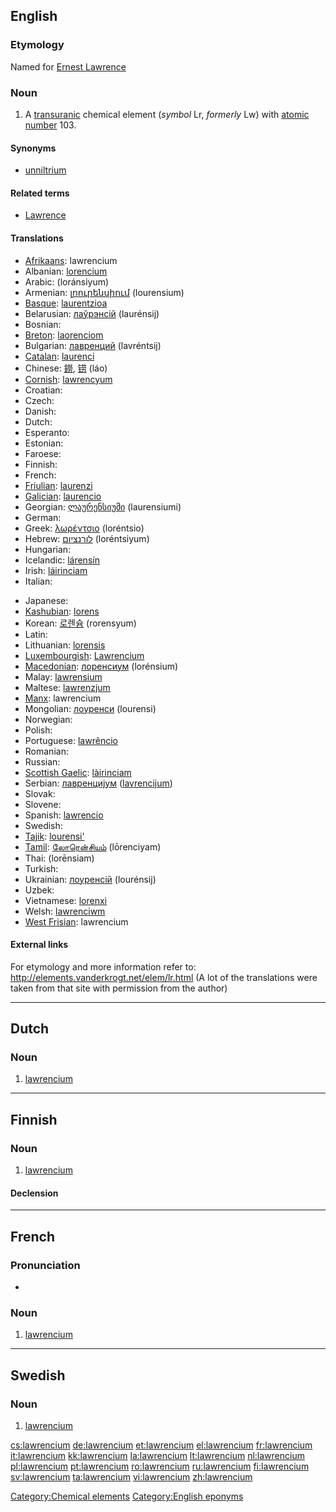 {{also|Lawrencium}}
==English==
{{elements|Lr|nobelium|No|rutherfordium|Rf}}

===Etymology===
Named for [[w:Ernest Lawrence|Ernest Lawrence]]

===Noun===
{{en-noun|-}}
{{wikipedia}}

# A [[transuranic]] chemical element (''symbol'' Lr, ''formerly'' Lw) with [[atomic number]] 103.

====Synonyms====
* [[unniltrium]]

====Related terms====
* [[w:Ernest Lawrence|Lawrence]]

====Translations====
{{trans-top|chemical element}}
* [[Afrikaans]]: lawrencium
* Albanian: [[lorencium]]
* Arabic: {{Arab|[[لورنسيوم]]}} (loránsiyum) {{m}}
* Armenian: [[լոուրենսիում]] (lourensium)
* [[Basque]]: [[laurentzioa]]
* Belarusian: [[лаўрэнсiй]] (laurénsij) {{m}}
* Bosnian: {{t-|bs|lawrencij}}
* [[Breton]]: [[laorenciom]]
* Bulgarian: [[лавренций]] (lavréntsij) {{m}}
* [[Catalan]]: [[laurenci]]
* Chinese: [[鐒]], [[铹]] (láo)
* [[Cornish]]: [[lawrencyum]]
* Croatian: {{t-|hr|lawrencij}}
* Czech: {{t+|cs|lawrencium}}
* Danish: {{t-|da|lawrencium}}
* Dutch: {{t+|nl|lawrencium|n}}
* Esperanto: {{t-|eo|laŭrencio}}
* Estonian: {{t-|et|lavrentsium}}
* Faroese: {{t-|fo|lawrencium|xs=Faroese}}
* Finnish: {{t+|fi|lawrencium}}
* French: {{t+|fr|lawrencium|m}}
* [[Friulian]]: [[laurenzi]]
* [[Galician]]: [[laurencio]]
* Georgian: [[ლაურენსიუმი]] (laurensiumi)
* German: {{t+|de|Lawrencium|n}}
* Greek: [[λωρέντσιο]] (loréntsio) {{n}}
* Hebrew: [[לורנציום]] (loréntsiyum)
* Hungarian: {{t+|hu|laurencium}}
* Icelandic: [[lárensín]]
* Irish: [[láirinciam]]
* Italian: {{t+|it|laurenzio|m}}
{{trans-mid}}
* Japanese: {{t+|ja|ローレンシウム|tr=rorenshiumu}}
* [[Kashubian]]: [[lorens]]
* Korean: [[로렌슘]] (rorensyum)
* Latin: {{t+|la|lawrencium}}
* Lithuanian: [[lorensis]]
* [[Luxembourgish]]: [[Lawrencium]]
* [[Macedonian]]: [[лоренсиум]] (lorénsium) {{m}}
* Malay: [[lawrensium]]
* Maltese: [[lawrenzjum]]
* [[Manx]]: lawrencium
* Mongolian: [[лоуренси]] (lourensi)
* Norwegian: {{t-|no|lawrencium}}
* Polish: {{t+|pl|lorens|m}}
* Portuguese: [[lawrêncio]] {{m}}
* Romanian: {{t+|ro|lawrenciu|n}}
* Russian: {{t-|ru|лоуренсий|m|tr=lourénsij}}
* [[Scottish Gaelic]]: [[làirinciam]]
* Serbian: [[лавренциjум]] ([[lavrencijum]]) {{m}}
* Slovak: {{t-|sk|lawrencium}}
* Slovene: {{t+|sl|lavrencij}}
* Spanish: [[lawrencio]] {{m}}
* Swedish: {{t+|sv|lawrencium|n}}
* [[Tajik]]: [[lourensi']]
* [[Tamil]]: [[லோரென்சியம்]] (lōrenciyam)
* Thai: {{Thai|[[ลอร์เรนเซียม]]}} (lorēnsiam)
* Turkish: {{t+|tr|lorentiyum}}
* Ukrainian: [[лоуренсiй]] (lourénsij) {{m}}
* Uzbek: {{t-|uz|лоуренсий|tr=lourensiy|sc=Cyrl|xs=Uzbek}}
* Vietnamese: [[lorenxi]]
* Welsh: [[lawrenciwm]]
* [[West Frisian]]: lawrencium
{{trans-bottom}}

====External links====
For etymology and more information refer to:
http://elements.vanderkrogt.net/elem/lr.html
(A lot of the translations were taken from that site with permission from the author)

<!--SOED-->

[[Category:Chemical elements]]
[[Category:English eponyms]]

----

==Dutch==
{{wikipedia|lang=nl}}

===Noun===
{{infl|nl|noun|g=n}}

# {{chemical element|lang=nl}} [[lawrencium#English|lawrencium]]

----

==Finnish==
{{wikipedia|lang=fi}}

===Noun===
{{infl|fi|noun|sort=lavrencium}}

# {{element|lang=fi}} [[#English|lawrencium]]

====Declension====
{{fi-decl-risti|lawrencium}}

----

==French==

===Pronunciation===
* {{IPA|lang=fr| /lɔ.ʁɑ̃.sjɔm/ }}

===Noun===
{{fr-noun|m}}

# {{element|lang=fr}} [[lawrencium#English|lawrencium]]

----

==Swedish==
{{wikipedia|lang=sv}}

===Noun===
{{infl|sv|noun|g=n}}
{{sv-noun-unc-n|2=lawrenciumet}}

# {{context|chemical element|lang=sv}} [[#English|lawrencium]]

[[cs:lawrencium]]
[[de:lawrencium]]
[[et:lawrencium]]
[[el:lawrencium]]
[[fr:lawrencium]]
[[it:lawrencium]]
[[kk:lawrencium]]
[[la:lawrencium]]
[[lt:lawrencium]]
[[nl:lawrencium]]
[[pl:lawrencium]]
[[pt:lawrencium]]
[[ro:lawrencium]]
[[ru:lawrencium]]
[[fi:lawrencium]]
[[sv:lawrencium]]
[[ta:lawrencium]]
[[vi:lawrencium]]
[[zh:lawrencium]]